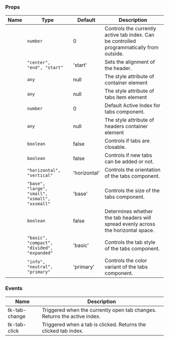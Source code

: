 
### Props

| Name | Type | Default | Description |
| ---- | ---- | ------- | ----------- |
| <TkBadge label="activeIndex" variant="primary" size="large" type="filledlight"/> | <code>number</code> | 0 | Controls the currently active tab index. Can be controlled programmatically from outside. |
| <TkBadge label="alignHeaders" variant="primary" size="large" type="filledlight"/> | <code>"center", "end", "start"</code> | 'start' | Sets the alignment of the header. |
| <TkBadge label="containerStyle" variant="primary" size="large" type="filledlight"/> | <code>any</code> | null | The style attribute of container element |
| <TkBadge label="contentStyle" variant="primary" size="large" type="filledlight"/> | <code>any</code> | null | The style attribute of tabs item element |
| <TkBadge label="defaultActiveIndex" variant="primary" size="large" type="filledlight"/> | <code>number</code> | 0 | Default Active Index for tabs component. |
| <TkBadge label="headerContainerStyle" variant="primary" size="large" type="filledlight"/> | <code>any</code> | null | The style attribute of headers container element |
| <TkBadge label="isClosable" variant="primary" size="large" type="filledlight"/> | <code>boolean</code> | false | Controls if tabs are closable. |
| <TkBadge label="isExtendable" variant="primary" size="large" type="filledlight"/> | <code>boolean</code> | false | Controls if new tabs can be added or not. |
| <TkBadge label="orientation" variant="primary" size="large" type="filledlight"/> | <code>"horizontal", "vertical"</code> | 'horizontal' | Controls the orientation of the tabs component. |
| <TkBadge label="size" variant="primary" size="large" type="filledlight"/> | <code>"base", "large", "small", "xsmall", "xxsmall"</code> | 'base' | Controls the size of the tabs component. |
| <TkBadge label="spreadHeaders" variant="primary" size="large" type="filledlight"/> | <code>boolean</code> | false | Determines whether the tab headers will spread evenly across the horizontal space. |
| <TkBadge label="type" variant="primary" size="large" type="filledlight"/> | <code>"basic", "compact", "divided", "expanded"</code> | 'basic' | Controls the tab style of the tabs component. |
| <TkBadge label="variant" variant="primary" size="large" type="filledlight"/> | <code>"info", "neutral", "primary"</code> | 'primary' | Controls the color variant of the tabs component. |

### Events

| Name | Description |
| ---- | ----------- |
| tk-tab-change | Triggered when the currently open tab changes. Returns the active index. |
| tk-tab-click | Triggered when a tab is clicked. Returns the clicked tab index. |
